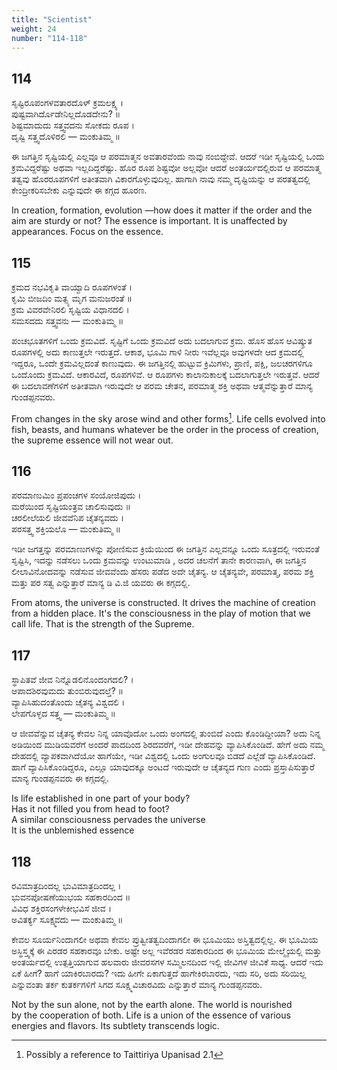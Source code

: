 ```yaml
---
title: "Scientist"
weight: 24
number: "114-118"
---
```


## 114

ಸೃಷ್ಟಿರೂಪಂಗಳವತಾರದೊಳ್ ಕ್ರಮಲಕ್ಷ್ಯ ।  
ಪುಷ್ಟವಾಗಿರ್ದೊಡೇನಿಲ್ಲದೊಡದೇನು? ॥  
ಶಿಷ್ಟಮಾದುದು ಸತ್ತ್ವವದನು ಸೋಕದು ರೂಪ ।  
ದೃಷ್ಟಿ ಸತ್ತ್ವದೊಳಿರಲಿ — ಮಂಕುತಿಮ್ಮ ॥

ಈ ಜಗತ್ತಿನ ಸೃಷ್ಟಿಯಲ್ಲಿ ಎಲ್ಲವೂ ಆ ಪರಮಾತ್ಮನ ಅವತಾರವೆಂದು ನಾವು ನಂಬಿದ್ದೇವೆ. ಆದರೆ ಇಡೀ ಸೃಷ್ಟಿಯಲ್ಲಿ ಒಂದು ಕ್ರಮವಿದ್ದರೆಷ್ಟು ಅಥವಾ ಇಲ್ಲದಿದ್ದರೆಷ್ಟು. ಹೊರ ರೂಪ ಶಿಷ್ಟವೋ ಅಲ್ಲವೋ ಆದರೆ ಅಂತರ್ಯದಲ್ಲಿರುವ ಆ ಪರಮಾತ್ಮ ತತ್ವವು ಹೊರರೂಪಗಳಿಗೆ ಅತೀತವಾಗಿ ವಿಕಾರಗೊಳ್ಳುವುದಿಲ್ಲ. ಹಾಗಾಗಿ ನಾವು ನಮ್ಮ ದೃಷ್ಟಿಯನ್ನು ಆ ಪರತತ್ವದಲ್ಲಿ ಕೇಂದ್ರೀಕರಿಸಬೇಕು ಎನ್ನುವುದೇ ಈ ಕಗ್ಗದ ಹೂರಣ.

In creation, formation, evolution —how does it matter if the order and the aim are sturdy or not? The essence is important. It is unaffected by appearances. Focus on the essence.

## 115

ಕ್ರಮದ ನಭವಿಕೃತಿ ವಾಯ್ವಾದಿ ರೂಪಗಳಂತೆ ।  
ಕೃಮಿ ಬೀಜದಿಂ ಮತ್ಸ್ಯ ಮೃಗ ಮನುಜರಂತೆ ॥  
ಕ್ರಮ ವಿವರವೇನಿರಲಿ ಸೃಷ್ಟಿಯ ವಿಧಾನದಲಿ ।  
ಸಮಸದದು ಸತ್ತ್ವವನು — ಮಂಕುತಿಮ್ಮ ॥

ಪಂಚಭೂತಗಳಿಗೆ ಒಂದು ಕ್ರಮವಿದೆ. ಸೃಷ್ಟಿಗೆ ಒಂದು ಕ್ರಮವಿದೆ ಅದು ಬದಲಾಗುವ ಕ್ರಮ. ಹೊಸ ಹೊಸ ಆವಿಷ್ಕ್ರುತ ರೂಪಗಳಲ್ಲಿ ಅದು ಕಾಣುತ್ತಲೇ ಇರುತ್ತದೆ. ಆಕಾಶ, ಭೂಮಿ ಗಾಳಿ ನೀರು ಇವೆಲ್ಲವೂ ಅವುಗಳದೇ ಆದ ಕ್ರಮದಲ್ಲಿ ಇದ್ದರೂ, ಒಂದೇ ಕ್ರಮವಿಲ್ಲದಂತೆ ಕಾಣುವುದು. ಈ ಜಗತ್ತಿನಲ್ಲಿ ಹುಟ್ಟುವ ಕ್ರಿಮಿಗಳು, ಪ್ರಾಣಿ, ಪಕ್ಷಿ, ಜಲಚರಗಳಿಗೂ ಒಂದೊಂದು ಕ್ರಮವಿದೆ. ಆಕಾರವಿದೆ, ರೂಪಗಳಿವೆ. ಆ ರೂಪಗಳು ಕಾಲಾನುಕಾಲಕ್ಕೆ ಬದಲಾಗುತ್ತಲೇ ಇರುತ್ತವೆ. ಆದರೆ ಈ ಬದಲಾವಣೆಗಳಿಗೆ ಅತೀತವಾಗಿ ಇರುವುದೇ ಆ ಪರಮ ಚೇತನ, ಪರಮಾತ್ಮ ಶಕ್ತಿ ಅಥವಾ ಆತ್ಮವೆನ್ನುತ್ತಾರೆ ಮಾನ್ಯ ಗುಂಡಪ್ಪನವರು.

From changes in the sky arose wind and other forms[^37]. Life cells evolved into fish, beasts, and humans whatever be the order in the process of creation, the supreme essence will not wear out.

## 116

ಪರಮಾಣುಮಿಂ ಪ್ರಪಂಚಗಳ ಸಂಯೋಜಿಪುದು ।  
ಮರೆಯಿಂದ ಸೃಷ್ಟಿಯಂತ್ರವ ಚಾಲಿಸುವುದು ॥  
ಚರಲೀಲೆಯಲಿ ಜೀವವೆನಿಪ ಚೈತನ್ಯವದು ।  
ಪರಸತ್ತ್ವ ಶಕ್ತಿಯಲೊ — ಮಂಕುತಿಮ್ಮ ॥

ಇಡೀ ಜಗತ್ತನ್ನು ಪರಮಾಣುಗಳನ್ನು ಪೋಣಿಸುವ ಕ್ರಿಯೆಯಿಂದ ಈ ಜಗತ್ತಿನ ಎಲ್ಲವನ್ನೂ ಒಂದು ಸೂತ್ರದಲ್ಲಿ ಇರುವಂತೆ ಸೃಷ್ಟಿಸಿ, ಇದನ್ನು ನಡೆಸಲು ಒಂದು ಕ್ರಮವನ್ನು ಉಂಟುಮಾಡಿ , ಅದರ ಚಲನೆಗೆ ತಾನೇ ಕಾರಣವಾಗಿ, ಈ ಜಗತ್ತಿನ ಲೀಲಾವಿನೋದವನ್ನು ನಡೆಸುವ ಜೀವವೆಂದು ಹೆಸರು ಪಡೆದ ಅದೇ ಚೈತನ್ಯ. ಆ ಚೈತನ್ಯವೇ, ಪರಮಾತ್ಮ, ಪರಮ ಶಕ್ತಿ ಮತ್ತು ಪರ ಸತ್ವ ಎನ್ನುತ್ತಾರೆ ಮಾನ್ಯ ಡಿ ವಿ.ಜಿ ಯವರು ಈ ಕಗ್ಗದಲ್ಲಿ.

From atoms, the universe is constructed. It drives the machine of creation from a hidden place. It's the consciousness in the play of motion that we call life. That is the strength of the Supreme.

## 117

ಸ್ಥಾಪಿತವೆ ಜೀವ ನಿನ್ನೊಡಲಿನೊಂದಂಗದಲಿ? ।  
ಆಪಾದಶಿರವುಮದು ತುಂಬಿರುವುದಲ್ತೆ? ॥  
ವ್ಯಾಪಿಸಿಹುದಂತೊಂದು ಚೈತನ್ಯ ವಿಶ್ವದಲಿ ।  
ಲೇಪಗೊಳ್ಳದ ಸತ್ತ್ವ — ಮಂಕುತಿಮ್ಮ ॥

ಆ ಜೀವವೆನ್ನುವ ಚೈತನ್ಯ ಕೇವಲ ನಿನ್ನ ಯಾವೊದೋ ಒಂದು ಅಂಗದಲ್ಲಿ ತುಂಬಿದೆ ಎಂದು ಕೊಂಡಿದ್ದೀಯಾ? ಅದು ನಿನ್ನ ಅಡಿಯಿಂದ ಮುಡಿಯವರೆಗೆ ಅಂದರೆ ಪಾದದಿಂದ ಶಿರದವರೆಗೆ, ಇಡೀ ದೇಹವನ್ನು ವ್ಯಾಪಿಸಿಕೊಂಡಿದೆ. ಹೇಗೆ ಅದು ನಮ್ಮ ದೇಹದಲ್ಲಿ ವ್ಯಾಪಕವಾಗಿದೆಯೋ ಹಾಗೆಯೇ, ಇಡೀ ವಿಶ್ವದಲ್ಲಿ ಒಂದು ಅಂಗುಲವೂ ಬಿಡದೆ ಎಲ್ಲೆಡೆ ವ್ಯಾಪಿಸಿಕೊಂಡಿದೆ. ಹಾಗೆ ವ್ಯಾಪಿಸಿಕೊಂಡಿದ್ದರೂ, ಎಲ್ಲೂ ಯಾವುದಕ್ಕೂ ಅಂಟದೆ ಇರುವುದೇ ಆ ಚೈತನ್ಯದ ಗುಣ ಎಂದು ಪ್ರಸ್ತಾಪಿಸುತ್ತಾರೆ ಮಾನ್ಯ ಗುಂಡಪ್ಪನವರು ಈ ಕಗ್ಗದಲ್ಲಿ.

Is life established in one part of your body?  
Has it not filled you from head to foot?  
A similar consciousness pervades the universe  
It is the unblemished essence

## 118

ರವಿಮಾತ್ರದಿಂದಲ್ಲ ಭುವಿಮಾತ್ರದಿಂದಲ್ಲ ।  
ಭುವನಪೋಷಣೆಯುಭಯ ಸಹಕಾರದಿಂದ ॥  
ವಿವಿಧ ಶಕ್ತಿರಸಂಗಳೇಕೀಭವಿಸೆ ಜೀವ ।  
ಅವಿತರ್ಕ್ಯ ಸೂಕ್ಷ್ಮವದು — ಮಂಕುತಿಮ್ಮ ॥

ಕೇವಲ ಸೂರ್ಯನಿಂದಾಗಲೀ ಅಥವಾ ಕೇವಲ ಪ್ರುತ್ವೀತತ್ವದಿಂದಾಗಲೀ ಈ ಭೂಮಿಯು ಅಸ್ತಿತ್ವದಲ್ಲಿಲ್ಲ. ಈ ಭೂಮಿಯ ಅಸ್ಥಿಸ್ತ್ವಕ್ಕೆ ಈ ಎರಡರ ಸಹಕಾರವೂ ಬೇಕು. ಅಷ್ಟೇ ಅಲ್ಲ ಇವೆರಡರ ಸಹಕಾರದಿಂದ ಈ ಭೂಮಿಯ ಮೇಲ್ಮೈಯಲ್ಲಿ ಮತ್ತು ಅಂತರ್ಯದಲ್ಲಿ ಉತ್ಪತ್ತಿಯಾಗುವ ಹಲವಾರು ಜೀವರಸಗಳ ಸಮ್ಮಿಲನದಿಂದ ಇಲ್ಲಿ ಜೀವಿಗಳ ಜೀವಿಕೆ ಸಾಧ್ಯ. ಆದರೆ ಇದು ಏಕೆ ಹೀಗೆ? ಹಾಗೆ ಯಾಕಿರಬಾರದು? ಇದು ಹೀಗೇ ಏಕಾಗುತ್ತದೆ ಹಾಗೇಕಿರಬಾರದು, ಇದು ಸರಿ, ಅದು ಸರಿಯಿಲ್ಲ ಎನ್ನುವಂತಾ ತರ್ಕ ಕುತರ್ಕಗಳಿಗೆ ಸಿಗದ ಸೂಕ್ಷ್ಮವಿಚಾರವಿದು ಎನ್ನುತ್ತಾರೆ ಮಾನ್ಯ ಗುಂಡಪ್ಪನವರು.

Not by the sun alone, not by the earth alone. The world is nourished  
by the cooperation of both. Life is a union of the essence of various energies and flavors. Its subtlety transcends logic.

[^37]: Possibly a reference to Taittiriya Upanisad 2.1
